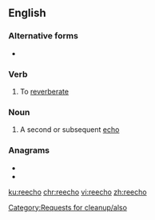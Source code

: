 {{also|re-echo}}
{{also|reëcho}}[[Category:Requests for cleanup/also]]
==English==

===Alternative forms===
* {{l|en|reëcho}}

===Verb===
{{en-verb}}

# To [[reverberate]]

===Noun===
{{en-noun|s|reechoes}}

# A second or subsequent [[echo]]

===Anagrams===
* {{l|en|cohere}}
* {{l|en|echoer}}

[[ku:reecho]]
[[chr:reecho]]
[[vi:reecho]]
[[zh:reecho]]